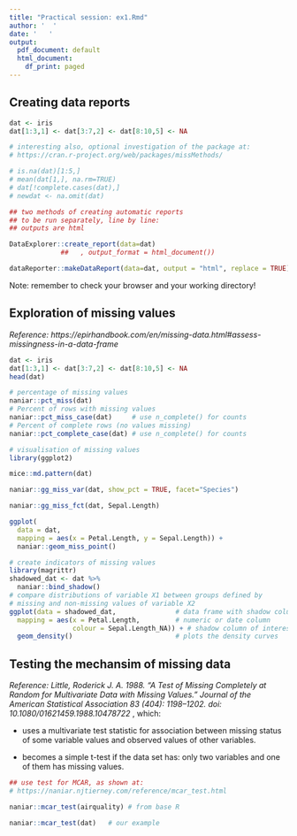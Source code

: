 ---
title: "Practical session: ex1.Rmd"
author: '  '
date: '   '
output:
  pdf_document: default
  html_document:
    df_print: paged
---


## Creating data reports

```{r, , echo = TRUE, eval=FALSE}

dat <- iris
dat[1:3,1] <- dat[3:7,2] <- dat[8:10,5] <- NA

# interesting also, optional investigation of the package at:
# https://cran.r-project.org/web/packages/missMethods/ 

# is.na(dat)[1:5,]
# mean(dat[1,], na.rm=TRUE) 
# dat[!complete.cases(dat),]
# newdat <- na.omit(dat)

## two methods of creating automatic reports
## to be run separately, line by line:
## outputs are html

DataExplorer::create_report(data=dat) 
             ##   , output_format = html_document()) 

dataReporter::makeDataReport(data=dat, output = "html", replace = TRUE)

```

Note: remember to check your browser and your working directory!

## Exploration of missing values

_Reference: https://epirhandbook.com/en/missing-data.html#assess-missingness-in-a-data-frame_

```{r, echo=TRUE, eval=TRUE}

dat <- iris
dat[1:3,1] <- dat[3:7,2] <- dat[8:10,5] <- NA
head(dat)

# percentage of missing values
naniar::pct_miss(dat)
# Percent of rows with missing values
naniar::pct_miss_case(dat)     # use n_complete() for counts
# Percent of complete rows (no values missing)  
naniar::pct_complete_case(dat) # use n_complete() for counts

# visualisation of missing values
library(ggplot2)

mice::md.pattern(dat)

naniar::gg_miss_var(dat, show_pct = TRUE, facet="Species")

naniar::gg_miss_fct(dat, Sepal.Length)

ggplot(
  data = dat,
  mapping = aes(x = Petal.Length, y = Sepal.Length)) +     
  naniar::geom_miss_point()

# create indicators of missing values
library(magrittr)
shadowed_dat <- dat %>% 
  naniar::bind_shadow()
# compare distributions of variable X1 between groups defined by 
# missing and non-missing values of variable X2
ggplot(data = shadowed_dat,               # data frame with shadow columns
  mapping = aes(x = Petal.Length,         # numeric or date column
                colour = Sepal.Length_NA)) + # shadow column of interest
  geom_density()                          # plots the density curves

```



## Testing the mechansim of missing data

_Reference: Little, Roderick J. A. 1988. "A Test of Missing Completely at Random for Multivariate Data with Missing Values." Journal of the American Statistical Association 83 (404): 1198--1202. doi: 10.1080/01621459.1988.10478722_ , which:

  -  uses a multivariate test statistic for association between 
missing status of some variable values and observed values of other variables.

  - becomes a simple t-test if the data set has:
only two variables and one of them has missing values.


```{r , echo = TRUE, eval=FALSE}
## use test for MCAR, as shown at:
# https://naniar.njtierney.com/reference/mcar_test.html

naniar::mcar_test(airquality) # from base R

naniar::mcar_test(dat)   # our example

```



